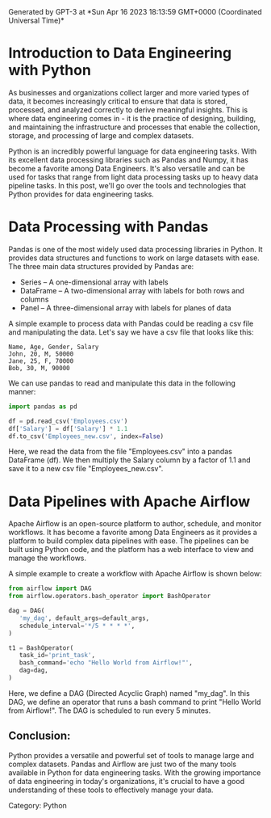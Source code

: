 
<Callout>
Generated by GPT-3 at *Sun Apr 16 2023 18:13:59 GMT+0000 (Coordinated Universal Time)*
</Callout>

# Introduction to Data Engineering with Python

As businesses and organizations collect larger and more varied types of data, it becomes increasingly critical to ensure that data is stored, processed, and analyzed correctly to derive meaningful insights. This is where data engineering comes in - it is the practice of designing, building, and maintaining the infrastructure and processes that enable the collection, storage, and processing of large and complex datasets.

Python is an incredibly powerful language for data engineering tasks. With its excellent data processing libraries such as Pandas and Numpy, it has become a favorite among Data Engineers. It's also versatile and can be used for tasks that range from light data processing tasks up to heavy data pipeline tasks. In this post, we'll go over the tools and technologies that Python provides for data engineering tasks.

# Data Processing with Pandas

Pandas is one of the most widely used data processing libraries in Python. It provides data structures and functions to work on large datasets with ease. The three main data structures provided by Pandas are:

- Series – A one-dimensional array with labels
- DataFrame – A two-dimensional array with labels for both rows and columns
- Panel – A three-dimensional array with labels for planes of data

A simple example to process data with Pandas could be reading a csv file and manipulating the data. Let's say we have a csv file that looks like this:

```
Name, Age, Gender, Salary
John, 20, M, 50000
Jane, 25, F, 70000
Bob, 30, M, 90000
```

We can use pandas to read and manipulate this data in the following manner:

```python
import pandas as pd

df = pd.read_csv('Employees.csv')
df['Salary'] = df['Salary'] * 1.1
df.to_csv('Employees_new.csv', index=False)
```

Here, we read the data from the file "Employees.csv" into a pandas DataFrame (df). We then multiply the Salary column by a factor of 1.1 and save it to a new csv file "Employees_new.csv". 

# Data Pipelines with Apache Airflow

Apache Airflow is an open-source platform to author, schedule, and monitor workflows. It has become a favorite among Data Engineers as it provides a platform to build complex data pipelines with ease. The pipelines can be built using Python code, and the platform has a web interface to view and manage the workflows.

A simple example to create a workflow with Apache Airflow is shown below:

```python
from airflow import DAG
from airflow.operators.bash_operator import BashOperator

dag = DAG(
   'my_dag', default_args=default_args,
   schedule_interval='*/5 * * * *',
)

t1 = BashOperator(
   task_id='print_task',
   bash_command='echo "Hello World from Airflow!"',
   dag=dag,
)
```

Here, we define a DAG (Directed Acyclic Graph) named "my_dag". In this DAG, we define an operator that runs a bash command to print "Hello World from Airflow!". The DAG is scheduled to run every 5 minutes.

## Conclusion: 

Python provides a versatile and powerful set of tools to manage large and complex datasets. Pandas and Airflow are just two of the many tools available in Python for data engineering tasks. With the growing importance of data engineering in today's organizations, it's crucial to have a good understanding of these tools to effectively manage your data.

Category: Python
